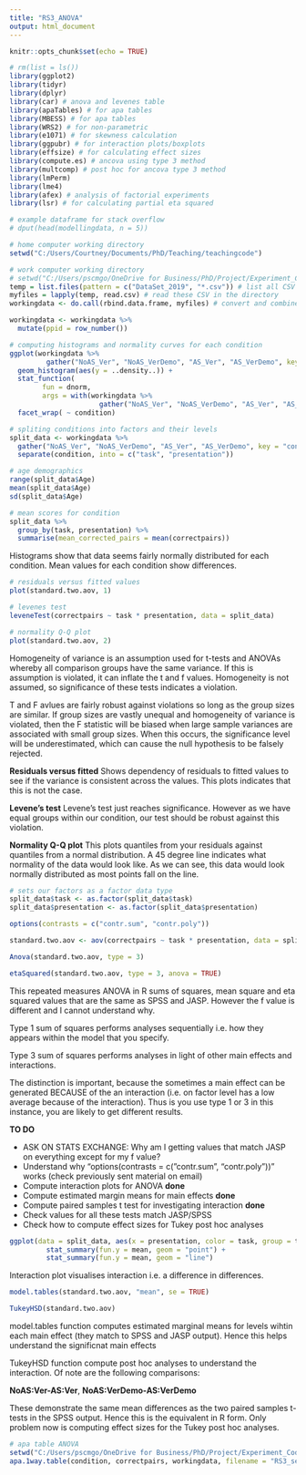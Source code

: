 ```yaml
---
title: "RS3_ANOVA"
output: html_document
---
```


```r
knitr::opts_chunk$set(echo = TRUE)
```

```r
# rm(list = ls())
library(ggplot2)
library(tidyr)
library(dplyr)
library(car) # anova and levenes table
library(apaTables) # for apa tables
library(MBESS) # for apa tables
library(WRS2) # for non-parametric
library(e1071) # for skewness calculation
library(ggpubr) # for interaction plots/boxplots
library(effsize) # for calculating effect sizes
library(compute.es) # ancova using type 3 method
library(multcomp) # post hoc for ancova type 3 method
library(lmPerm)
library(lme4)
library(afex) # analysis of factorial experiments
library(lsr) # for calculating partial eta squared

# example dataframe for stack overflow
# dput(head(modellingdata, n = 5))
```

```r

# home computer working directory
setwd("C:/Users/Courtney/Documents/PhD/Teaching/teachingcode")

# work computer working directory
# setwd("C:/Users/pscmgo/OneDrive for Business/PhD/Project/Experiment_Code/teachingcode")
temp = list.files(pattern = c("DataSet_2019", "*.csv")) # list all CSV files in the directory
myfiles = lapply(temp, read.csv) # read these CSV in the directory
workingdata <- do.call(rbind.data.frame, myfiles) # convert and combine the CSV files into dataframe

```

```r

workingdata <- workingdata %>%
  mutate(ppid = row_number())

# computing histograms and normality curves for each condition
ggplot(workingdata %>%
         gather("NoAS_Ver", "NoAS_VerDemo", "AS_Ver", "AS_VerDemo", key = "condition", value = "correctpairs"), aes(x = correctpairs)) +
  geom_histogram(aes(y = ..density..)) +
  stat_function(
		fun = dnorm, 
		args = with(workingdata %>%
		              gather("NoAS_Ver", "NoAS_VerDemo", "AS_Ver", "AS_VerDemo", key = "condition", value = "correctpairs"), c(mean = mean(correctpairs), sd = sd(correctpairs)))) + 
  facet_wrap( ~ condition)

# spliting conditions into factors and their levels
split_data <- workingdata %>%
  gather("NoAS_Ver", "NoAS_VerDemo", "AS_Ver", "AS_VerDemo", key = "condition", value = "correctpairs") %>%
  separate(condition, into = c("task", "presentation"))

# age demographics
range(split_data$Age)
mean(split_data$Age)
sd(split_data$Age)

# mean scores for condition
split_data %>%
  group_by(task, presentation) %>%
  summarise(mean_corrected_pairs = mean(correctpairs))

```

Histograms show that data seems fairly normally distributed for each condition. Mean values for each condition show differences. 

```r

# residuals versus fitted values
plot(standard.two.aov, 1)

# levenes test
leveneTest(correctpairs ~ task * presentation, data = split_data)

# normality Q-Q plot
plot(standard.two.aov, 2)

```

Homogeneity of variance is an assumption used for t-tests and ANOVAs whereby all comparison groups have the same variance. If this is assumption is violated, it can inflate the t and f values. Homogeneity is not assumed, so significance of these tests indicates a violation. 

T and F avlues are fairly robust against violations so long as the group sizes are similar. If group sizes are vastly unequal and homogeneity of variance is violated, then the F statistic will be biased when large sample variances are associated with small group sizes.  When this occurs, the significance level will be underestimated, which can cause the null hypothesis to be falsely rejected. 

**Residuals versus fitted**
Shows dependency of residuals to fitted values to see if the variance is consistent across the values. This plots indicates that this is not the case. 

**Levene's test**
Levene's test just reaches significance. However as we have equal groups within our condition, our test should be robust against this violation. 

**Normality Q-Q plot**
This plots quantiles from your residuals against quantiles from a normal distribution. A 45 degree line indicates what normality of the data would look like. As we can see, this data would look normally distributed as most points fall on the line.

```r

# sets our factors as a factor data type
split_data$task <- as.factor(split_data$task)
split_data$presentation <- as.factor(split_data$presentation)

options(contrasts = c("contr.sum", "contr.poly"))

standard.two.aov <- aov(correctpairs ~ task * presentation, data = split_data)

Anova(standard.two.aov, type = 3)

etaSquared(standard.two.aov, type = 3, anova = TRUE)

```

This repeated measures ANOVA in R sums of squares, mean square and eta squared values that are the same as SPSS and JASP. However the f value is different and I cannot understand why.

Type 1 sum of squares performs analyses sequentially i.e. how they appears within the model that you specify.

Type 3 sum of squares performs analyses in light of other main effects and interactions.

The distinction is important, because the sometimes a main effect can be generated BECAUSE of the an interaction (i.e. on factor level has a low average because of the interaction). Thus is you use type 1 or 3 in this instance, you are likely to get different results.

**TO DO**

- ASK ON STATS EXCHANGE: Why am I getting values that match JASP on everything except for my f value?
- Understand why "options(contrasts = c("contr.sum", "contr.poly"))" works (check previously sent material on email) 
- Compute interaction plots for ANOVA **done**
- Compute estimated margin means for main effects **done**
- Compute paired samples t test for investigating interaction **done**
- Check values for all these tests match JASP/SPSS
- Check how to compute effect sizes for Tukey post hoc analyses

```r

ggplot(data = split_data, aes(x = presentation, color = task, group = task, y = correctpairs)) +
         stat_summary(fun.y = mean, geom = "point") +
         stat_summary(fun.y = mean, geom = "line")

```

Interaction plot visualises interaction i.e. a difference in differences.

```r

model.tables(standard.two.aov, "mean", se = TRUE)

TukeyHSD(standard.two.aov)

```

model.tables function computes estimated marginal means for levels wihtin each main effect (they match to SPSS and JASP output). Hence this helps understand the significnat main effects

TukeyHSD function compute post hoc analyses to understand the interaction. Of note are the following comparisons:

**NoAS:Ver-AS:Ver**, **NoAS:VerDemo-AS:VerDemo**

These demonstrate the same mean differences as the two paired samples t-tests in the SPSS output. Hence this is the equivalent in R form. Only problem now is computing effect sizes for the Tukey post hoc analyses.


```r

# apa table ANOVA
setwd("C:/Users/pscmgo/OneDrive for Business/PhD/Project/Experiment_Code/teachingcode")
apa.1way.table(condition, correctpairs, workingdata, filename = "RS3_seminar.doc", show.conf.interval = TRUE, landscape = TRUE)

```